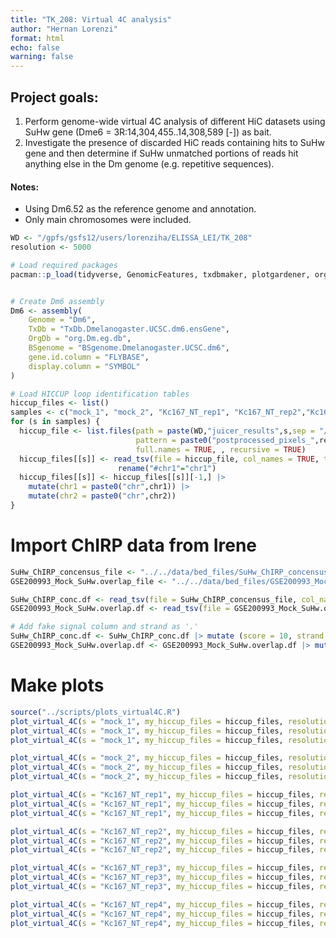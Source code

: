 ```yaml
---
title: "TK_208: Virtual 4C analysis"
author: "Hernan Lorenzi"
format: html
echo: false
warning: false
---
```


## Project goals:

1. Perform genome-wide virtual 4C analysis of different HiC datasets using SuHw gene (Dme6 = 3R:14,304,455..14,308,589 [-]) as bait.
2. Investigate the presence of discarded HiC reads containing hits to SuHw gene and then determine if SuHw unmatched portions of reads hit anything else in the Dm genome (e.g. repetitive sequences).

#### Notes:
- Using Dm6.52 as the reference genome and annotation.
- Only main chromosomes were included.


```r
WD <- "/gpfs/gsfs12/users/lorenziha/ELISSA_LEI/TK_208"
resolution <- 5000

# Load required packages
pacman::p_load(tidyverse, GenomicFeatures, txdbmaker, plotgardener, org.Dm.eg.db, TxDb.Dmelanogaster.UCSC.dm6.ensGene, BSgenome.Dmelanogaster.UCSC.dm6, AnnotationDbi, HiContacts)


# Create Dm6 assembly
Dm6 <- assembly(
    Genome = "Dm6",
    TxDb = "TxDb.Dmelanogaster.UCSC.dm6.ensGene",
    OrgDb = "org.Dm.eg.db",
    BSgenome = "BSgenome.Dmelanogaster.UCSC.dm6", 
    gene.id.column = "FLYBASE",
    display.column = "SYMBOL"
)     

# Load HICCUP loop identification tables
hiccup_files <- list()
samples <- c("mock_1", "mock_2", "Kc167_NT_rep1", "Kc167_NT_rep2","Kc167_NT_rep3","Kc167_NT_rep4")
for (s in samples) {
  hiccup_file <- list.files(path = paste(WD,"juicer_results",s,sep = "/"),
                            pattern = paste0("postprocessed_pixels_",resolution,".bedpe"), 
                            full.names = TRUE, , recursive = TRUE)
  hiccup_files[[s]] <- read_tsv(file = hiccup_file, col_names = TRUE, trim_ws = TRUE, ) |>
                        rename("#chr1"="chr1")
  hiccup_files[[s]] <- hiccup_files[[s]][-1,] |> 
    mutate(chr1 = paste0("chr",chr1)) |> 
    mutate(chr2 = paste0("chr",chr2))
}


```

# Import ChIRP data from Irene
```r
SuHw_ChIRP_concensus_file <- "../../data/bed_files/SuHw_ChIRP_concensus.bed"
GSE200993_Mock_SuHw.overlap_file <- "../../data/bed_files/GSE200993_Mock_SuHw.overlap.bed"

SuHw_ChIRP_conc.df <- read_tsv(file = SuHw_ChIRP_concensus_file, col_names = FALSE)
GSE200993_Mock_SuHw.overlap.df <- read_tsv(file = GSE200993_Mock_SuHw.overlap_file, col_names = FALSE)

# Add fake signal column and strand as '.'
SuHw_ChIRP_conc.df <- SuHw_ChIRP_conc.df |> mutate (score = 10, strand = '.')
GSE200993_Mock_SuHw.overlap.df <- GSE200993_Mock_SuHw.overlap.df |> mutate (score = 10, strand = '.')
```

# Make plots

```r
source("../scripts/plots_virtual4C.R")
plot_virtual_4C(s = "mock_1", my_hiccup_files = hiccup_files, resolution = 5000)
plot_virtual_4C(s = "mock_1", my_hiccup_files = hiccup_files, resolution = 10000)
plot_virtual_4C(s = "mock_1", my_hiccup_files = hiccup_files, resolution = 25000)

plot_virtual_4C(s = "mock_2", my_hiccup_files = hiccup_files, resolution = 5000)
plot_virtual_4C(s = "mock_2", my_hiccup_files = hiccup_files, resolution = 10000)
plot_virtual_4C(s = "mock_2", my_hiccup_files = hiccup_files, resolution = 25000)

plot_virtual_4C(s = "Kc167_NT_rep1", my_hiccup_files = hiccup_files, resolution = 5000)
plot_virtual_4C(s = "Kc167_NT_rep1", my_hiccup_files = hiccup_files, resolution = 10000)
plot_virtual_4C(s = "Kc167_NT_rep1", my_hiccup_files = hiccup_files, resolution = 25000)

plot_virtual_4C(s = "Kc167_NT_rep2", my_hiccup_files = hiccup_files, resolution = 5000)
plot_virtual_4C(s = "Kc167_NT_rep2", my_hiccup_files = hiccup_files, resolution = 10000)
plot_virtual_4C(s = "Kc167_NT_rep2", my_hiccup_files = hiccup_files, resolution = 25000)

plot_virtual_4C(s = "Kc167_NT_rep3", my_hiccup_files = hiccup_files, resolution = 5000)
plot_virtual_4C(s = "Kc167_NT_rep3", my_hiccup_files = hiccup_files, resolution = 10000)
plot_virtual_4C(s = "Kc167_NT_rep3", my_hiccup_files = hiccup_files, resolution = 25000)

plot_virtual_4C(s = "Kc167_NT_rep4", my_hiccup_files = hiccup_files, resolution = 5000)
plot_virtual_4C(s = "Kc167_NT_rep4", my_hiccup_files = hiccup_files, resolution = 10000)
plot_virtual_4C(s = "Kc167_NT_rep4", my_hiccup_files = hiccup_files, resolution = 25000)

```

